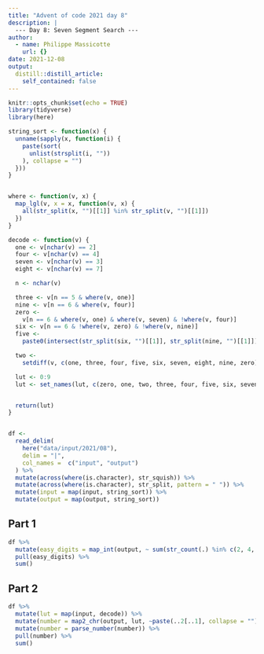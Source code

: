 ```yaml
---
title: "Advent of code 2021 day 8"
description: |
  --- Day 8: Seven Segment Search ---
author:
  - name: Philippe Massicotte
    url: {}
date: 2021-12-08
output:
  distill::distill_article:
    self_contained: false
---
```



```r
knitr::opts_chunk$set(echo = TRUE)
library(tidyverse)
library(here)
```

```r
string_sort <- function(x) {
  unname(sapply(x, function(i) {
    paste(sort(
      unlist(strsplit(i, ""))
    ), collapse = "")
  }))
}


where <- function(v, x) {
  map_lgl(v, x = x, function(v, x) {
    all(str_split(x, "")[[1]] %in% str_split(v, "")[[1]])
  })
}

decode <- function(v) {
  one <- v[nchar(v) == 2]
  four <- v[nchar(v) == 4]
  seven <- v[nchar(v) == 3]
  eight <- v[nchar(v) == 7]

  n <- nchar(v)

  three <- v[n == 5 & where(v, one)]
  nine <- v[n == 6 & where(v, four)]
  zero <-
    v[n == 6 & where(v, one) & where(v, seven) & !where(v, four)]
  six <- v[n == 6 & !where(v, zero) & !where(v, nine)]
  five <-
    paste0(intersect(str_split(six, "")[[1]], str_split(nine, "")[[1]]), collapse = "")

  two <-
    setdiff(v, c(one, three, four, five, six, seven, eight, nine, zero))

  lut <- 0:9
  lut <- set_names(lut, c(zero, one, two, three, four, five, six, seven, eight, nine))


  return(lut)
}


df <-
  read_delim(
    here("data/input/2021/08"),
    delim = "|",
    col_names =  c("input", "output")
  ) %>%
  mutate(across(where(is.character), str_squish)) %>%
  mutate(across(where(is.character), str_split, pattern = " ")) %>%
  mutate(input = map(input, string_sort)) %>%
  mutate(output = map(output, string_sort))
```

## Part 1

```r
df %>%
  mutate(easy_digits = map_int(output, ~ sum(str_count(.) %in% c(2, 4, 3, 7)))) %>%
  pull(easy_digits) %>%
  sum()
```


## Part 2

```r
df %>%
  mutate(lut = map(input, decode)) %>%
  mutate(number = map2_chr(output, lut, ~paste(..2[..1], collapse = ""))) %>%
  mutate(number = parse_number(number)) %>%
  pull(number) %>%
  sum()
```


